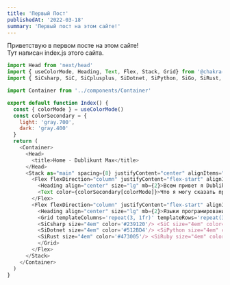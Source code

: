 ```yaml
---
title: 'Первый Пост'
publishedAt: '2022-03-18'
summary: 'Первый пост на этом сайте!'
---
```


Приветствую в первом посте на этом сайте!  
Тут написан index.js этого сайта.

```javascript:index.js
import Head from 'next/head'
import { useColorMode, Heading, Text, Flex, Stack, Grid} from '@chakra-ui/react'
import { SiCsharp, SiC, SiCplusplus, SiDotnet, SiPython, SiGo, SiRust, SiRuby, SiJavascript} from "react-icons/si";

import Container from '../components/Container'

export default function Index() {
  const { colorMode } = useColorMode()
  const colorSecondary = {
    light: 'gray.700',
    dark: 'gray.400'
  }
  return (
    <Container>
      <Head>
        <title>Home - Dublikunt Max</title>
      </Head>
      <Stack as="main" spacing={8} justifyContent="center" alignItems="flex-start" m="0 auto 4rem auto" maxWidth="700px" px={2} >
        <Flex flexDirection="column" justifyContent="flex-start" alignItems="flex-start" maxWidth="700px" >
          <Heading align="center" size="lg" mb={2}>Всем привет я Dublikunt Max</Heading>
          <Text color={colorSecondary[colorMode]}>Что я могу сказать про себя ? Да не чего ))))</Text>
        </Flex>
        <Flex flexDirection="column" justifyContent="flex-start" alignItems="center" maxWidth="700px" >
          <Heading align="center" size="lg" mb={2}>Языки програмирования которые я знаю</Heading>
          <Grid templateColumns='repeat(3, 1fr)' templateRows='repeat(3, 1fr)' gap={6}>
          <SiCsharp size="4em" color='#239120'/> <SiC size="4em" color='#A8B9CC'/> <SiCplusplus size="4em" color='#00599C'/>
          <SiDotnet size="4em" color='#512BD4'/> <SiPython size="4em" color='#3776AB'/> <SiGo size="4em" color='#00ADD8'/>
          <SiRust size="4em" color='#473005'/> <SiRuby size="4em" color='#CC342D'/> <SiJavascript size="4em" color='#F7DF1E'/> 
          </Grid>
        </Flex>
      </Stack>
    </Container>
  )
}
```
